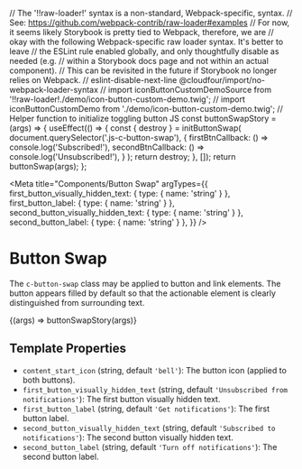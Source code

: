 // The '!!raw-loader!' syntax is a non-standard, Webpack-specific, syntax.
// See: https://github.com/webpack-contrib/raw-loader#examples
// For now, it seems likely Storybook is pretty tied to Webpack, therefore, we are
// okay with the following Webpack-specific raw loader syntax. It's better to leave
// the ESLint rule enabled globally, and only thoughtfully disable as needed (e.g.
// within a Storybook docs page and not within an actual component).
// This can be revisited in the future if Storybook no longer relies on Webpack.
// eslint-disable-next-line @cloudfour/import/no-webpack-loader-syntax
// import iconButtonCustomDemoSource from '!!raw-loader!./demo/icon-button-custom-demo.twig';
// import iconButtonCustomDemo from './demo/icon-button-custom-demo.twig';
// Helper function to initialize toggling button JS
const buttonSwapStory = (args) => {
  useEffect(() => {
    const { destroy } = initButtonSwap(
      document.querySelector('.js-c-button-swap'),
      {
        firstBtnCallback: () => console.log('Subscribed!'),
        secondBtnCallback: () => console.log('Unsubscribed!'),
      }
    );
    return destroy;
  }, []);
  return buttonSwap(args);
};

<Meta
  title="Components/Button Swap"
  argTypes={{
    first_button_visually_hidden_text: { type: { name: 'string' } },
    first_button_label: { type: { name: 'string' } },
    second_button_visually_hidden_text: { type: { name: 'string' } },
    second_button_label: { type: { name: 'string' } },
  }}
/>

# Button Swap

The `c-button-swap` class may be applied to button and link elements. The button appears filled by default so that the actionable element is clearly distinguished from surrounding text.

<Canvas>
  <Story name="Default" inline={false}>
    {(args) => buttonSwapStory(args)}
  </Story>
</Canvas>

## Template Properties

- `content_start_icon` (string, default `'bell'`): The button icon (applied to both buttons).
- `first_button_visually_hidden_text` (string, default `'Unsubscribed from notifications'`): The first button visually hidden text.
- `first_button_label` (string, default `'Get notifications'`): The first button label.
- `second_button_visually_hidden_text` (string, default `'Subscribed to notifications'`): The second button visually hidden text.
- `second_button_label` (string, default `'Turn off notifications'`): The second button label.
